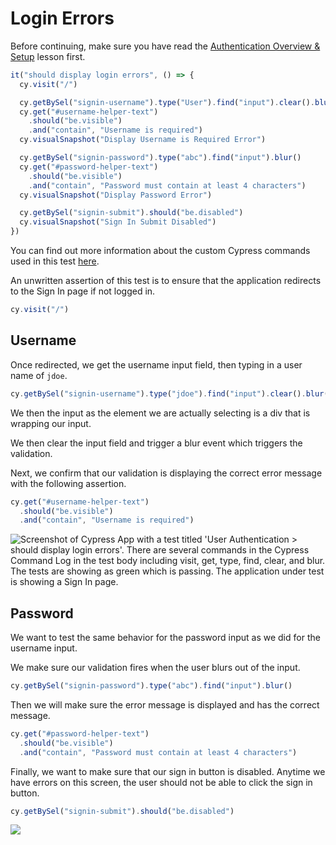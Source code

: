 # Login Errors

Before continuing, make sure you have read the [Authentication Overview & Setup](/real-world-examples/authentication-overview-and-setup) lesson first.

```js
it("should display login errors", () => {
  cy.visit("/")

  cy.getBySel("signin-username").type("User").find("input").clear().blur()
  cy.get("#username-helper-text")
    .should("be.visible")
    .and("contain", "Username is required")
  cy.visualSnapshot("Display Username is Required Error")

  cy.getBySel("signin-password").type("abc").find("input").blur()
  cy.get("#password-helper-text")
    .should("be.visible")
    .and("contain", "Password must contain at least 4 characters")
  cy.visualSnapshot("Display Password Error")

  cy.getBySel("signin-submit").should("be.disabled")
  cy.visualSnapshot("Sign In Submit Disabled")
})
```

You can find out more information about the custom Cypress commands used in this test [here](/real-world-examples/custom-cypress-commands).

An unwritten assertion of this test is to ensure that the application redirects to the Sign In page if not logged in.

```js
cy.visit("/")
```

## Username

Once redirected, we get the username input field, then typing in a user name of `jdoe`.

```js
cy.getBySel("signin-username").type("jdoe").find("input").clear().blur()
```

We then <apiLink apiName="find" displayName=".find()" /> the input as the element we are actually selecting is a div that is wrapping our input.

We then clear the input field and trigger a blur event which triggers the validation.

Next, we confirm that our validation is displaying the correct error message with the following assertion.

```js
cy.get("#username-helper-text")
  .should("be.visible")
  .and("contain", "Username is required")
```

![Screenshot of Cypress App with a test titled 'User Authentication > should display login errors'. There are several commands in the Cypress Command Log in the test body including visit, get, type, find, clear, and blur. The tests are showing as green which is passing. The application under test is showing a Sign In page.](/images/real-world-examples/authentication/login-errors/Screen_Shot_2021-06-28_at_1.40.59_PM.png)

## Password

We want to test the same behavior for the password input as we did for the username input.

We make sure our validation fires when the user blurs out of the input.

```js
cy.getBySel("signin-password").type("abc").find("input").blur()
```

Then we will make sure the error message is displayed and has the correct message.

```js
cy.get("#password-helper-text")
  .should("be.visible")
  .and("contain", "Password must contain at least 4 characters")
```

Finally, we want to make sure that our sign in button is disabled. Anytime we have errors on this screen, the user should not be able to click the sign in button.

```js
cy.getBySel("signin-submit").should("be.disabled")
```

![](/images/real-world-examples/authentication/login-errors/Screen_Shot_2021-06-28_at_1.42.18_PM.png)

